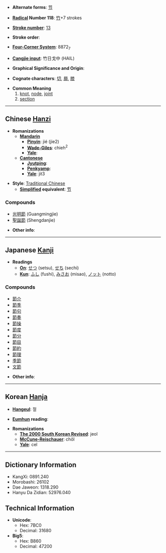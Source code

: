 * '''Alternate forms''': [[节]]

* '''[[Wiktionary:Chinese radical index| Radical]] Number 118''': [[Wiktionary:Chinese radical index 竹|竹]]+7 strokes

* '''[[Wiktionary:Chinese total strokes index|Stroke number]]''': [[Wiktionary:Chinese total strokes index 13|13]]

* '''Stroke order''': 

* '''[[Wiktionary:Chinese four corner index|Four-Corner System]]''': 8872<sub>7</sub>

* '''[[Wiktionary:Chinese Cangjie index|Cangjie input]]''': 竹日戈中 (HAIL)

* '''Graphical Significance and Origin''': 

* '''Cognate characters''': [[切]], [[屑]], [[膝]]

* '''Common Meaning'''
*# [[knot]], [[node]], [[joint]]
*# [[section]]

----

== Chinese [[Hanzi]] ==

* '''Romanizations'''
** '''[[Mandarin]]'''
*** '''[[Pinyin]]''': jié (jie2)
*** '''[[Wade-Giles]]''': chieh<sup>2</sup>
*** '''[[Yale]]''': 
** '''[[Cantonese]]'''
*** '''[[Jyutping]]''':
*** '''[[Penkyamp]]''': 
*** '''[[Yale]]''': jit3

* '''Style''': [[Traditional Chinese]] 
** '''[[Simplified Chinese|Simplified]] equivalent''': [[节]]

===Compounds===
*[[光明節]] (Guangmingjie)
*[[聖誕節]] (Shengdanjie)

* '''Other info''': 

----

== Japanese [[Kanji]] ==

* '''Readings'''
** '''[[On]]''': [[せつ]] (setsu), [[せち]] (sechi)
** '''[[Kun]]''': [[ふし]] (fushi), [[みさお]] (misao), [[ノット]] (notto)

===Compounds===
*[[節介]]
*[[節季]]
*[[節句]]
*[[節奏]]
*[[節操]]
*[[節度]]
*[[節分]]
*[[節目]]
*[[節約]]
*[[節理]]
*[[季節]]
*[[文節]]

* '''Other info''':  

----

== Korean [[Hanja]] ==

* '''[[Hangeul]]''': 절

* '''[[Eumhun]] reading''': 

* '''Romanizations'''
** '''[[The 2000 South Korean Revised Romanization|The 2000 South Korean Revised]]''': jeol
** '''[[McCune-Reischauer]]''': chŏl
** '''[[Yale]]''': cel

----

== Dictionary Information ==

* KangXi: 0891.240
* Morobashi: 26102
* Dae Jaweon: 1318.290
* Hanyu Da Zidian: 52976.040

== Technical Information ==

* '''Unicode''':
** Hex: 7BC0
** Decimal: 31680
* '''Big5''':
** Hex: B860
** Decimal: 47200